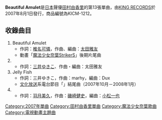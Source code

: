 {{Infobox Single
| Name = Beautiful Amulet
| Cover = Beautiful Amulet.jpg
| Artist = [[田村由香里|田村由香里]]
| from Album = {{lang|ja|[[十六夜之月、金絲雀之戀。|十六夜の月、カナリアの恋。]]}}
| Released = 2007年8月1日
| Recorded = 
| Genre = [[J-POP|J-POP]]（[[動畫歌曲|動畫歌曲]]）
| Length = 18分鐘
| Label = [[KING_RECORDS|KING RECORDS]]
| Producer = 
| Chart position = [[Oricon|Oricon]]每週排行榜：第11位（最高）
| Last single = [[星空のSpica|星空のSpica]]<br />（2007年）
| This single = '''Beautiful Amulet'''<br />（2007年）
| Next single = [[mon_chéri|mon chéri]]<br />（2008年）
}}

'''Beautiful Amulet'''是[[日本|日本]]聲優[[田村由香里|田村由香里]]的第13張單曲，由[[KING_RECORDS|KING RECORDS]]於2007年8月1日發行，商品編號為KICM-1212。

== 收錄曲目 ==
#Beautiful Amulet
#*作詞：[[椎名可憐|椎名可憐]]，作曲、編曲：[[太田雅友|太田雅友]]
#*動畫「[[魔法少女奈葉StrikerS|魔法少女奈葉StrikerS]]」後期片尾曲
#{{lang|ja|虹色バルーン}}
#*作詞：[[三井ゆきこ|三井ゆきこ]]、作曲・編曲：太田雅友
#Jelly Fish
#*作詞：三井ゆきこ，作曲：marhy，編曲：Dux
#*[[文化放送|文化放送]]系電台節目「{{lang|ja|[[田村ゆかりのいたずら黒うさぎ|田村ゆかりのいたずら黒うさぎ]]}}」結尾曲（2007年10月－2008年1月）
#{{lang|ja|恋するラズベリー}}
#*作詞：[[羽月美久|羽月美久]]，作曲：[[磯崎健史|磯崎健史]]，編曲：[[小松一也|小松一也]]

{{魔法少女奈葉}}
{{田村由香里}}
{{single-stub}}

[[Category:2007年單曲|Category:2007年單曲]]
[[Category:田村由香里單曲|Category:田村由香里單曲]]
[[Category:魔法少女奈葉歌曲|Category:魔法少女奈葉歌曲]]
[[Category:電視動畫主題曲|Category:電視動畫主題曲]]